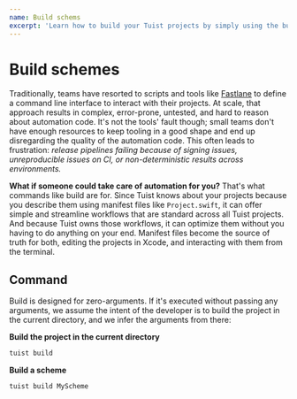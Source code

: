 ```yaml
---
name: Build schems
excerpt: 'Learn how to build your Tuist projects by simply using the build command that is optimized for minimal configuration.'
---
```


# Build schemes

Traditionally,
teams have resorted to scripts and tools like [Fastlane](https://fastlane.tools) to define a command line interface to interact with their projects.
At scale,
that approach results in complex, error-prone, untested, and hard to reason about automation code.
It's not the tools' fault though;
small teams don't have enough resources to keep tooling in a good shape and end up disregarding the quality of the automation code.
This often leads to frustration:
_release pipelines failing because of signing issues, unreproducible issues on CI, or non-deterministic results across environments._

**What if someone could take care of automation for you?**
That's what commands like build are for.
Since Tuist knows about your projects because you describe them using manifest files like `Project.swift`,
it can offer simple and streamline workflows that are standard across all Tuist projects.
And because Tuist owns those workflows,
it can optimize them without you having to do anything on your end.
Manifest files become the source of truth for both,
editing the projects in Xcode,
and interacting with them from the terminal.

## Command

Build is designed for zero-arguments.
If it's executed without passing any arguments,
we assume the intent of the developer is to build the project in the current directory, and we infer the arguments from there:

**Build the project in the current directory**

```bash
tuist build
```

**Build a scheme**

```bash
tuist build MyScheme
```

<Message
  info
  title="Standard commands"
  description="One of the benefits of using Tuist over other automation tools is that developers can get familiar with a set of commands that they can use in any Tuist project."
/>
